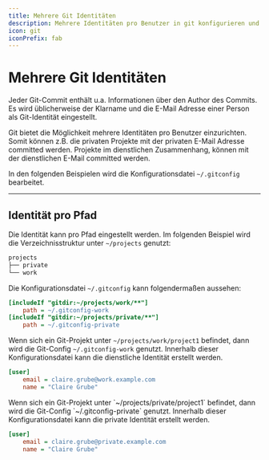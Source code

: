 ```yaml
---
title: Mehrere Git Identitäten
description: Mehrere Identitäten pro Benutzer in git konfigurieren und nutzen.
icon: git
iconPrefix: fab
---
```


# Mehrere Git Identitäten

Jeder Git-Commit enthält u.a. Informationen über den Author des Commits.
Es wird üblicherweise der Klarname und die E-Mail Adresse einer Person als Git-Identität eingestellt.

Git bietet die Möglichkeit mehrere Identitäten pro Benutzer einzurichten.
Somit können z.B. die privaten Projekte mit der privaten E-Mail Adresse committed werden.
Projekte im dienstlichen Zusammenhang, können mit der dienstlichen E-Mail committed werden.

In den folgenden Beispielen wird die Konfigurationsdatei `~/.gitconfig` bearbeitet.

---

## Identität pro Pfad

Die Identität kann pro Pfad eingestellt werden.
Im folgenden Beispiel wird die Verzeichnisstruktur unter `~/projects` genutzt:

```txt variant=file
projects
├── private
└── work
```

Die Konfigurationsdatei `~/.gitconfig` kann folgendermaßen aussehen:

```ini variant='file' filePath='~/.gitconfig' id='gitconfig'
[includeIf "gitdir:~/projects/work/**"]
    path = ~/.gitconfig-work
[includeIf "gitdir:~/projects/private/**"]
    path = ~/.gitconfig-private
```

<Tabs id="projects">
  <TabItem title="Projekt unter <code>~/projects/work</code>">

Wenn sich ein Git-Projekt unter `~/projects/work/project1` befindet, dann wird die Git-Config `~/.gitconfig-work` genutzt.
Innerhalb dieser Konfigurationsdatei kann die dienstliche Identität erstellt werden.

```ini variant='file' filePath='~/.gitconfig-work' id='gitconfig-work'
[user]
    email = claire.grube@work.example.com
    name = "Claire Grube"
```

  </TabItem>
  <TabItem title="Projekt unter <code>~/projects/private</code>">
Wenn sich ein Git-Projekt unter `~/projects/private/project1` befindet, dann wird die Git-Config `~/.gitconfig-private` genutzt.
Innerhalb dieser Konfigurationsdatei kann die private Identität erstellt werden.

```ini variant='file' filePath='~/.gitconfig-private' id='gitconfig-private'
[user]
    email = claire.grube@private.example.com
    name = "Claire Grube"
```

  </TabItem>
</Tabs>

